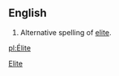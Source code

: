 ==English==
# Alternative spelling of [[elite]].

[[Category:English words spelled with diacritics or ligatures|Elite]]

[[pl:Élite]]
